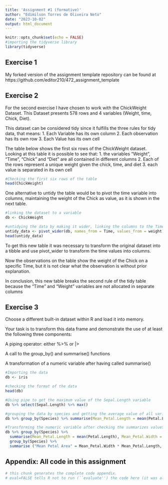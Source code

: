 ```yaml
---
title: 'Assignment #1 (formative)'
author: "Edimilson Torres de Oliveira Neto"
date: "2023-10-02"
output: html_document
---
```


```r
knitr::opts_chunk$set(echo = FALSE)
#importing the tidyverse library
library(tidyverse)
```

## Exercise 1


My forked version of the assignment template repository can be found at https://github.com/editor210/472_assignment_template


## Exercise 2

For the second exercise I have chosen to work with the ChickWeight Dataset.
This Dataset presents 578 rows and 4 variables (Weight, time, Chick, Diet).

This dataset can be considered tidy since it fulfills the three rules for tidy data, that means:
1. Each Variable has its own column
2. Each observation has its own row
3. Each Value has its own cell

The table below shows the first six rows of the ChickWeight dataset. Looking at this table it is possible to see that:
1. the variables "Weight", "Time", "Chick" and "Diet" are all contained in different columns
2. Each of the rows represent a unique weight given the chick, time, and diet
3. each value is separated in its own cell

```r
#Checking the first six rows of the table
head(ChickWeight)
```

One alternative to untidy the table would be to pivot the time variable into columns, maintaining the weight of the Chick as value, as it is shown in the next table.

```r
#linking the dataset to a variable
db <- ChickWeight

#untidying the data by making it wider, linking the columns to the Times variable. The Values correpond to the weight values.
untidy_data <- pivot_wider(db, names_from = Time, values_from = weight)
head(untidy_data)
```


To get this new table it was necessary to transform the original dataset into a tibble and use pivot_wider to transform the time values into columns.

Now the observations on the table show the weight of the Chick on a specific Time, but it is not clear what the observation is without prior explanation.

In conclusion, this new table breaks the second rule of the tidy table because the "Time" and "Weight" variables are not allocated in separate columns


## Exercise 3


Choose a different built-in dataset within R and load it into memory.

Your task is to transform this data frame and demonstrate the use of at least the following three components:

A piping operator: either %>% or |>

A call to the group_by() and summarise() functions

A transformation of a numeric variable after having called summarise()


```r
#Importing the data
db <- iris

#checking the format of the data
head(db)

#Using pipe to get the maximum value of the Sepal.Length variable
db %>% select(Sepal.Length) %>% max()

#grouping the data by species and getting the average value of all variables
db %>% group_by(Species) %>% summarise(Mean_Petal.Length = mean(Petal.Length), Mean_Petal.Width = mean(Petal.Width), Mean_Sepal.Length = mean(Sepal.Length), Mean_Sepal.Width = mean(Sepal.Width))

#Transforming the numeric variable after checking the summarizes values by calculating the mean area of sepals and petals by species.
db %>% group_by(Species) %>%
  summarise(Mean_Petal.Length = mean(Petal.Length), Mean_Petal.Width = mean(Petal.Width), Mean_Sepal.Length = mean(Sepal.Length), Mean_Sepal.Width = mean(Sepal.Width)) %>% 
  group_by(Species) %>%
  summarise ("Mean Petal Area" = Mean_Petal.Width * Mean_Petal.Length, "Mean Sepal Area" = Mean_Sepal.Width * Mean_Sepal.Length)


```
## Appendix: All code in this assignment

```r
# this chunk generates the complete code appendix. 
# eval=FALSE tells R not to run (``evaluate'') the code here (it was already run before).
```